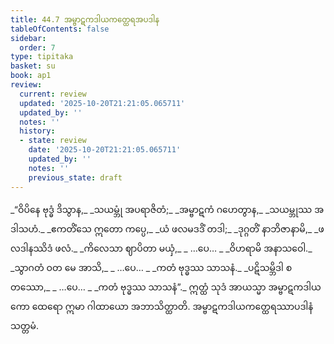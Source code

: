 ```yaml
---
title: 44.7 အမ္ဗာဋကဒါယကတ္ထေရအပဒါန
tableOfContents: false
sidebar:
  order: 7
type: tipitaka
basket: su
book: ap1
review:
  current: review
  updated: '2025-10-20T21:21:05.065711'
  updated_by: ''
  notes: ''
  history:
  - state: review
    date: '2025-10-20T21:21:05.065711'
    updated_by: ''
    notes: ''
    previous_state: draft
---
```



<DynamicBreadcrumb />


<ReviewStatus review={frontmatter.review} showDetails={true} />

<HypothesisAnnotation frontmatter={frontmatter} />

<Division number="55" book="ap1" e="ch" v="20" p="433">

<Paragraph number="5730" type="verses" book="ap1">
_“ဝိပိနေ ဗုဒ္ဓံ ဒိသွာန,_  
_သယမ္ဘုံ အပရာဇိတံ;_  
_အမ္ဗာဋကံ ဂဟေတွာန,_  
_သယမ္ဘုဿ အဒါသဟံ._  

</Paragraph>

</Division>
<Division number="56" book="ap1" e="ch" v="20" p="433">

<Paragraph number="5731" type="verses" book="ap1">
_ဧကတိံသေ ဣတော ကပ္ပေ,_  
_ယံ ဖလမဒဒိံ တဒါ;_  
_ဒုဂ္ဂတိံ နာဘိဇာနာမိ,_  
_ဖလဒါနဿိဒံ ဖလံ._  

</Paragraph>

</Division>
<Division number="57" book="ap1" e="ch" v="20" p="433">

<Paragraph number="5732" type="verses" book="ap1">
_ကိလေသာ ဈာပိတာ မယှံ,_  
_ …ပေ… _  
_ဝိဟရာမိ အနာသဝေါ._  

</Paragraph>

</Division>
<Division number="58" book="ap1" e="ch" v="20" p="433">

<Paragraph number="5733" type="verses" book="ap1">
_သွာဂတံ ဝတ မေ အာသိ,_  
_ …ပေ… _  
_ကတံ ဗုဒ္ဓဿ သာသနံ._  

</Paragraph>

</Division>
<Division number="59" book="ap1" e="ch" v="20" p="434">

<Paragraph number="5734" type="verses" book="ap1">
_ပဋိသမ္ဘိဒါ စတဿော,_  
_ …ပေ… _  
_ကတံ ဗုဒ္ဓဿ သာသနံ”._  

</Paragraph>

<Paragraph number="5735" book="ap1">
ဣတ္ထံ သုဒံ အာယသ္မာ အမ္ဗာဋကဒါယကော ထေရော ဣမာ ဂါထာယော အဘာသိတ္ထာတိ.

</Paragraph>
</Division>

<Paragraph number="5736" type="center" book="ap1">
အမ္ဗာဋကဒါယကတ္ထေရဿာပဒါနံ သတ္တမံ.
</Paragraph>